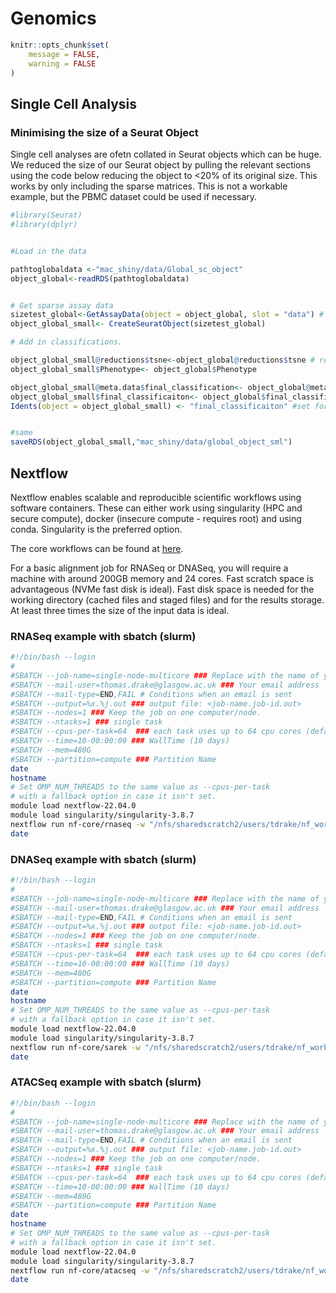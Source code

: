 
# Genomics
```r
knitr::opts_chunk$set(
	message = FALSE,
	warning = FALSE
)
```

## Single Cell Analysis

### Minimising the size of a Seurat Object

Single cell analyses are ofetn collated in Seurat objects which can be huge. We reduced the size of our Seurat object by pulling the relevant sections using the code below reducing the object to <20% of its original size. This works by only including the sparse matrices. This is not a workable example, but the PBMC dataset could be used if necessary. 


```r

#library(Seurat)
#library(dplyr)


#Load in the data

pathtoglobaldata <-"mac_shiny/data/Global_sc_object"
object_global<-readRDS(pathtoglobaldata)


# Get sparse assay data
sizetest_global<-GetAssayData(object = object_global, slot = "data") # counts don’t work, scaled breaks my pc with memory errors, not sure it matters that much
object_global_small<- CreateSeuratObject(sizetest_global)

# Add in classifications. 

object_global_small@reductions$tsne<-object_global@reductions$tsne # reduction embeddings for tsnegraph
object_global_small$Phenotype<- object_global$Phenotype

object_global_small@meta.data$final_classification<- object_global@meta.data$final_classification
object_global_small$final_classificaiton<- object_global$final_classification #cell classifications
Idents(object = object_global_small) <- "final_classificaiton" #set forever


#same
saveRDS(object_global_small,"mac_shiny/data/global_object_sml")


```


## Nextflow

Nextflow enables scalable and reproducible scientific workflows using software containers. These can either work using singularity (HPC and secure compute), docker (insecure compute - requires root) and using conda. Singularity is the preferred option.

The core workflows can be found at [here](https://nf-co.re/).

For a basic alignment job for RNASeq or DNASeq, you will require a machine with around 200GB memory and 24 cores. Fast scratch space is advantageous (NVMe fast disk is ideal). Fast disk space is needed for the working directory (cached files and staged files) and for the results storage. At least three times the size of the input data is ideal.

### RNASeq example with sbatch (slurm)
```bash
#!/bin/bash --login
#
#SBATCH --job-name=single-node-multicore ### Replace with the name of your job
#SBATCH --mail-user=thomas.drake@glasgow.ac.uk ### Your email address
#SBATCH --mail-type=END,FAIL # Conditions when an email is sent
#SBATCH --output=%x.%j.out ### output file: <job-name.job-id.out>
#SBATCH --nodes=1 ### Keep the job on one computer/node.
#SBATCH --ntasks=1 ### single task
#SBATCH --cpus-per-task=64  ### each task uses up to 64 cpu cores (defaults to 1 if absent)
#SBATCH --time=10-00:00:00 ### WallTime (10 days)
#SBATCH --mem=480G
#SBATCH --partition=compute ### Partition Name
date
hostname
# Set OMP_NUM_THREADS to the same value as --cpus-per-task
# with a fallback option in case it isn't set.
module load nextflow-22.04.0
module load singularity/singularity-3.8.7
nextflow run nf-core/rnaseq -w "/nfs/sharedscratch2/users/tdrake/nf_work/" --input "/nfs/sharedscratch2/users/tdrake/sample_sheet_rna_hpc.csv" --genome GRCm38 --remove_ribo_rna -profile singularity --outdir "/nfs/sharedscratch2/users/tdrake/rna_seq_output/"
date
```

### DNASeq example with sbatch (slurm)
```bash
#!/bin/bash --login
#
#SBATCH --job-name=single-node-multicore ### Replace with the name of your job
#SBATCH --mail-user=thomas.drake@glasgow.ac.uk ### Your email address
#SBATCH --mail-type=END,FAIL # Conditions when an email is sent
#SBATCH --output=%x.%j.out ### output file: <job-name.job-id.out>
#SBATCH --nodes=1 ### Keep the job on one computer/node.
#SBATCH --ntasks=1 ### single task
#SBATCH --cpus-per-task=64  ### each task uses up to 64 cpu cores (defaults to 1 if absent)
#SBATCH --time=10-00:00:00 ### WallTime (10 days)
#SBATCH --mem=480G
#SBATCH --partition=compute ### Partition Name
date
hostname
# Set OMP_NUM_THREADS to the same value as --cpus-per-task
# with a fallback option in case it isn't set.
module load nextflow-22.04.0
module load singularity/singularity-3.8.7
nextflow run nf-core/sarek -w "/nfs/sharedscratch2/users/tdrake/nf_work/" --input "/mnt/data/R09/seq_store/izy_22_2_r_wes_nextflow_sarek/izy_wes_samplesheet.csv"  -profile docker --genome GRCm38 --outdir "/mnt/data/R09/seq_store/izy_22_2_r_wes_nextflow_sarek/" --skip_tools baserecalibrator --tools vep,snpeff,sarek,cnvkit
date
```

### ATACSeq example with sbatch (slurm)
```bash
#!/bin/bash --login
#
#SBATCH --job-name=single-node-multicore ### Replace with the name of your job
#SBATCH --mail-user=thomas.drake@glasgow.ac.uk ### Your email address
#SBATCH --mail-type=END,FAIL # Conditions when an email is sent
#SBATCH --output=%x.%j.out ### output file: <job-name.job-id.out>
#SBATCH --nodes=1 ### Keep the job on one computer/node.
#SBATCH --ntasks=1 ### single task
#SBATCH --cpus-per-task=64  ### each task uses up to 64 cpu cores (defaults to 1 if absent)
#SBATCH --time=10-00:00:00 ### WallTime (10 days)
#SBATCH --mem=480G
#SBATCH --partition=compute ### Partition Name
date
hostname
# Set OMP_NUM_THREADS to the same value as --cpus-per-task
# with a fallback option in case it isn't set.
module load nextflow-22.04.0
module load singularity/singularity-3.8.7
nextflow run nf-core/atacseq -w "/nfs/sharedscratch2/users/tdrake/nf_work/" --input "/nfs/sharedscratch2/users/tdrake/atac_seq_ctnnb_p53_myc/sample_atac.csv" --genome GRCm38 -profile singularity --outdir "/nfs/sharedscratch2/users/tdrake/atac_seq_output_broad/"
date
```